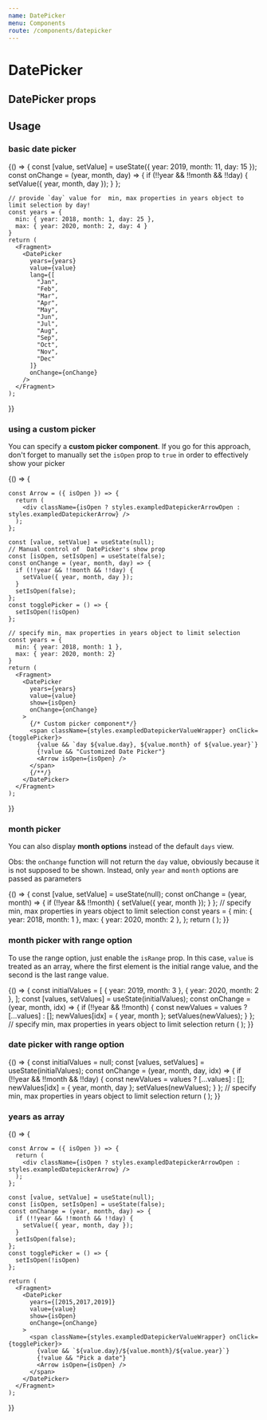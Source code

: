 ```yaml
---
name: DatePicker
menu: Components
route: /components/datepicker
---
```



# DatePicker

## DatePicker props

<Props of={DatePicker} />

## Usage

### basic date picker

<Playground>
  {() => {
    const [value, setValue] = useState({ year: 2019, month: 11, day: 15 });
    const onChange = (year, month, day) => {
      if (!!year && !!month && !!day) {
        setValue({ year, month, day });
      }
    };

    // provide `day` value for  min, max properties in years object to limit selection by day!
    const years = {
      min: { year: 2018, month: 1, day: 25 },
      max: { year: 2020, month: 2, day: 4 }
    }
    return (
      <Fragment>
      	<DatePicker
          years={years}
          value={value}
          lang={[
            "Jan",
            "Feb",
            "Mar",
            "Apr",
            "May",
            "Jun",
            "Jul",
            "Aug",
            "Sep",
            "Oct",
            "Nov",
            "Dec"
          ]}
          onChange={onChange}
        />
      </Fragment>
    );

}}

</Playground>

### using a custom picker

You can specify a **custom picker component**. If you go for this approach, don't forget to manually set the `isOpen` prop to `true` in order to effectively show your picker

<Playground>
  {() => {

    const Arrow = ({ isOpen }) => {
      return (
        <div className={isOpen ? styles.exampledDatepickerArrowOpen : styles.exampledDatepickerArrow} />
      );
    };

    const [value, setValue] = useState(null);
    // Manual control of  DatePicker's show prop
    const [isOpen, setIsOpen] = useState(false);
    const onChange = (year, month, day) => {
      if (!!year && !!month && !!day) {
        setValue({ year, month, day });
      }
      setIsOpen(false);
    };
    const togglePicker = () => {
      setIsOpen(!isOpen)
    };

    // specify min, max properties in years object to limit selection
    const years = {
      min: { year: 2018, month: 1 },
      max: { year: 2020, month: 2}
    }
    return (
      <Fragment>
      	<DatePicker
          years={years}
          value={value}
          show={isOpen}
          onChange={onChange}
        >
          {/* Custom picker component*/}
          <span className={styles.exampledDatepickerValueWrapper} onClick={togglePicker}>
            {value && `day ${value.day}, ${value.month} of ${value.year}`}
            {!value && "Customized Date Picker"}
            <Arrow isOpen={isOpen} />
          </span>
          {/**/}
        </DatePicker>
      </Fragment>
    );

}}

</Playground>

### month picker

You can also display **month options** instead of the default `days` view.

Obs: the `onChange` function will not return the `day` value, obviously because it is not supposed to be shown. Instead, only `year` and `month` options are passed as parameters

<Playground>
  {() => {
    const [value, setValue] = useState(null);
    const onChange = (year, month) => {
      if (!!year && !!month) {
        setValue({ year, month });
      }
    };
    // specify min, max properties in years object to limit selection
    const years = {
      min: { year: 2018, month: 1 },
      max: { year: 2020, month: 2 },
    };
    return (
      <Fragment>
        <DatePicker
          years={years}
          value={value}
          // enable isMonthsMode prop
          isMonthsMode={true}
          onChange={onChange}
        />
      </Fragment>
    );
  }}
</Playground>

### month picker with range option

To use the range option, just enable the `isRange` prop. In this case, `value` is treated as an array, where the first element is the initial range value, and the second is the last range value.

<Playground>
  {() => {
    const initialValues = [
      { year: 2019, month: 3 },
      { year: 2020, month: 2 },
    ];
    const [values, setValues] = useState(initialValues);
    const onChange = (year, month, idx) => {
      if (!!year && !!month) {
        const newValues = values ? [...values] : [];
        newValues[idx] = { year, month };
        setValues(newValues);
      }
    };
    // specify min, max properties in years object to limit selection
    return (
      <Fragment>
        <DatePicker
          value={values}
          isMonthsMode={true}
          // enable isRange prop
          isRange={true}
          onChange={onChange}
        />
      </Fragment>
    );
  }}
</Playground>

### date picker with range option

<Playground>
  {() => {
    const initialValues = null;
    const [values, setValues] = useState(initialValues);
    const onChange = (year, month, day, idx) => {
      if (!!year && !!month && !!day) {
        const newValues = values ? [...values] : [];
        newValues[idx] = { year, month, day };
        setValues(newValues);
      }
    };
    // specify min, max properties in years object to limit selection
    return (
      <Fragment>
        <DatePicker
          years={{
            min: { day: 1, month: 2, year: 2020 },
            max: { day: 1, month: 3, year: 2021 },
          }}
          value={values}
          // enable isRange prop
          isRange={true}
          onChange={onChange}
        />
      </Fragment>
    );
  }}
</Playground>

### years as array

<Playground>
  {() => {

    const Arrow = ({ isOpen }) => {
      return (
        <div className={isOpen ? styles.exampledDatepickerArrowOpen : styles.exampledDatepickerArrow} />
      );
    };

    const [value, setValue] = useState(null);
    const [isOpen, setIsOpen] = useState(false);
    const onChange = (year, month, day) => {
      if (!!year && !!month && !!day) {
        setValue({ year, month, day });
      }
      setIsOpen(false);
    };
    const togglePicker = () => {
      setIsOpen(!isOpen)
    };

    return (
      <Fragment>
      	<DatePicker
          years={[2015,2017,2019]}
          value={value}
          show={isOpen}
          onChange={onChange}
        >
          <span className={styles.exampledDatepickerValueWrapper} onClick={togglePicker}>
            {value && `${value.day}/${value.month}/${value.year}`}
            {!value && "Pick a date"}
            <Arrow isOpen={isOpen} />
          </span>
        </DatePicker>
      </Fragment>
    );

}}

</Playground>
